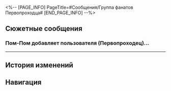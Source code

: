 <%-- [PAGE_INFO]
PageTitle=#Сообщения/Группа фанатов Первопроходца#
[END_PAGE_INFO] --%>
{{Сообщение Инфобокс
|id          = 196
|Изображение = НИП Группа фанатов Первопроходца Иконка.png
|Тип         = Группа
|Персонажи   = [[Броня]]; [[Дань Хэн]]; [[Искорка]]; [[Март 7]]; [[Первопроходец]]; [[Пом-Пом]]; [[Химеко]]; [[Цинцюэ]]
|Фракция     = Звёздный экспресс
}}

==Сюжетные сообщения==
===Пом-Пом добавляет пользователя (Первопроходец)...===
{{Сообщения
|условие_получения = 
|текст =
:{{Диалог|Предупреждение}} Пом-Пом добавляет пользователя (Первопроходец) в групповой чат
:'''(Первопроходец):''' ?
:'''(Первопроходец):''' Что это за чат?
:'''Пом-Пом:''' (Первопроходец) {{MC|ж=зашла|м=зашёл}}!
:'''Пом-Пом:''' Нам прислали архив с игрой. Ты в ней {{MC|ж=указана|м=указан}} как почётный продюсер.
:'''Пом-Пом:''' Давай узнаем, что думают остальные.
:'''Броня:''' Игра похожа на «Эфирные войны», которые были популярны в Белобоге... Она тоже от КММ?
:'''Цинцюэ:''' Мне приятно смотреть, как Верховная провидица работает на меня! Спасибо, что осуществили мою мечту!
:'''Искорка:''' {{MC|ж=Серовласка|м=Серовласый}}, у тебя и в этом талант! Я в тебе не сомневалась!
:'''Дань Хэн:''' На 30% лучше предыдущей версии, а значит, на 30% интереснее.
:'''Март 7:''' Хе-хе, вот она, сила дружбы!
:'''Пом-Пом:''' Пом-Пом слышала, что игра очень скоро станет популярной, а это мощная реклама экспрессу.
:{Выбор} Ой, как всё быстро...
::'''(Первопроходец):''' Данкси не предупреждал, что всё будет так быстро. А я ведь даже текст выступления не {{MC|ж=написала|м=написал}}.
:{Выбор} Да-да, я {{MC|ж=крута|м=крут}}.
::'''(Первопроходец):''' Вы правы. Захвалите меня полностью.
:'''Химеко:''' Хе-хе, в первопроходческой экспедиции всегда есть место веселью и неожиданностям. Похоже, тебе удалось в этом убедиться.
:'''Химеко:''' Благодаря тебе на экспрессе возродилась традиция праздника. Как же мне не хватало этого чувства.
:'''Химеко:''' Продолжай в том же духе, (Первопроходец). Однажды и ты оставишь след в наследии Безымянных.
}}
----

==История изменений==
{{История изменений|3.5}}

==Навигация==
{{Сообщения Навбокс}}